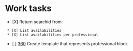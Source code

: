 = Work tasks =

* [X] Return searchid from:
  * [X] List availabilities
  * [X] List availabilities per professional
* [ ] [[https://lamimed.atlassian.net/browse/TEC-360|360]] Create template that represents professional block
